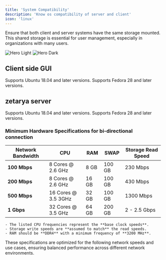 ```yaml
---
title: 'System Compatibility'
description: 'Know os compatibility of server and client'
icon: 'linux'
---
```


<Note>
    Ensure that both client and server systems have the same storage mounted. This shared storage is essential for user management, especially in organizations with many users.
</Note>

<img
    className="block dark:hidden"
    src="/images/server-side-light.svg"
    alt="Hero Light"
/>
<img
    className="hidden dark:block"
    src="/images/server-side-dark.svg"
    alt="Hero Dark"
/>

## Client side GUI

<Tabs>
    <Tab title="Debian">
        Supports Ubuntu 18.04 and later versions.
    </Tab>
    <Tab title="Fedora/RHEL">
        Supports Fedora 28 and later versions.
    </Tab>

[//]: # (<Tab title="MacOS">)

[//]: # (    MacOS both intel and M chips.)

[//]: # (</Tab>)

[//]: # (<Tab title="Windows">)

[//]: # (    - x86_64)

[//]: # (    - arm64)

[//]: # (</Tab>)
</Tabs>

## zetarya server

<Tabs>
    <Tab title="Debian">
        Supports Ubuntu 18.04 and later versions.
    </Tab>
    <Tab title="Fedora/RHEL">
        Supports Fedora 28 and later versions.
    </Tab>
</Tabs>

### Minimum Hardware Specifications for bi-directional connection

| Network Bandwidth   | CPU                        | RAM           | SWAP  | Storage Read Speed  |
| --------------- | -------------------------- | ------------- | ----- | ------------------- |
| **100 Mbps**    | 8 Cores @ 2.6 GHz    | 8 GB          | 100 GB| 230 Mbps            |
| **200 Mbps**    | 8 Cores @ 2.6 GHz     | 16 GB          | 100 GB| 430 Mbps            |
| **500 Mbps**    | 16 Cores @ 3.5 3GHz    | 32 GB         | 100 GB| 1300 Mbps            |
| **1 Gbps**      | 32 Cores @ 3.5 GHz     | 64 GB         | 200 GB| 2 - 2.5 Gbps        |

<Info>

    - The listed CPU frequencies represent the **base clock speeds**.
    - Storage write speeds are **assumed to match** the read speeds.
    - RAM should be **DDR4** with a minimum frequency of **3200 MHz**.

</Info>


These specifications are optimized for the following network speeds and use cases, ensuring balanced performance across different network environments.


